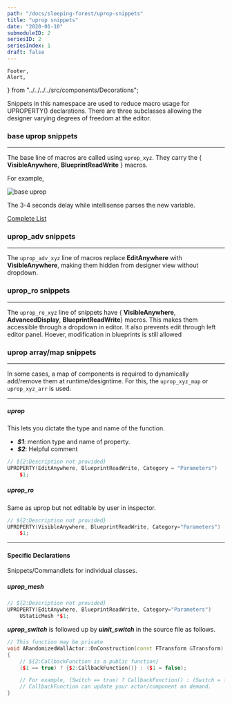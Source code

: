 ```yaml
---
path: "/docs/sleeping-forest/uprop-snippets"
title: "uprop snippets"
date: "2020-01-10"
submoduleID: 2
seriesID: 2
seriesIndex: 1
draft: false
---
```


	Footer,
	Alert,
} from "../../../../src/components/Decorations";

Snippets in this namespace are used to reduce macro usage for UPROPERTY() declarations.
There are three subclasses allowing the designer varying degrees of freedom at the editor.

### base uprop snippets

---

The base line of macros are called using `uprop_xyz`.
They carry the { **VisibleAnywhere**, **BlueprintReadWrite** } macros.

For example,

![base uprop](../../../images/DaedalusAPI/snippet-module/005.gif)

The 3-4 seconds delay while intellisense parses the new variable.

[Complete List](/docs/sleeping-forest/uprop-snippets/1)

### uprop_adv snippets

---

The `uprop_adv_xyz` line of macros replace **EditAnywhere** with **VisibleAnywhere**,
making them hidden from designer view without dropdown.

### uprop_ro snippets

---

The `uprop_ro_xyz` line of snippets have { **VisibleAnywhere**, **AdvancedDisplay**, **BlueprintReadWrite**}
macros. This makes them accessible through a dropdown in editor. It also prevents edit through left editor panel.
Hoever, modification in blueprints is still allowed

### uprop array/map snippets

---

In some cases, a map of components is required to dynamically add/remove them at runtime/designtime.
For this, the `uprop_xyz_map` or `uprop_xyz_arr` is used.

---

##### uprop

This lets you dictate the type and name of the function.

- **_\$1_**: mention type and name of property.
- **_\$2_**: Helpful comment

```cpp
// ${2:Description not provided}
UPROPERTY(EditAnywhere, BlueprintReadWrite, Category = "Parameters")
	$1;
```

##### uprop_ro

Same as uprop but not editable by user in inspector.

```cpp
// ${2:Description not provided}
UPROPERTY(VisibleAnywhere, BlueprintReadWrite, Category="Parameters")
	$1;
```

---

#### Specific Declarations

Snippets/Commandlets for individual classes.

##### uprop_mesh

```cpp
// ${2:Description not provided}
UPROPERTY(EditAnywhere, BlueprintReadWrite, Category="Parameters")
	UStaticMesh *$1;
```

**_uprop_switch_** is followed up by **_uinit_switch_** in the source file as follows.

```cpp
// This function may be private
void ARandomizedWallActor::OnConstruction(const FTransform &Transform)
{
	// ${2:CallbackFunction is a public function}
	($1 == true) ? {$2:CallbackFunction()} : ($1 = false);

	// For example, (Switch == true) ? CallbackFunction() : (Switch = false);
	// CallbackFunction can update your actor/component on demand.
}
```
